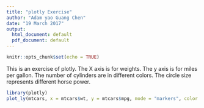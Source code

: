 ```yaml
---
title: "plotly Exercise"
author: "Adam yao Guang Chen"
date: "19 March 2017"
output:
  html_document: default
  pdf_document: default
---
```


```r
knitr::opts_chunk$set(echo = TRUE)
```

This is an exercise of plotly. The X axis is for weights. The y axis is for miles per gallon. The number of cylinders are in different colors.  The circle size represents different horse power.

```r
library(plotly)
plot_ly(mtcars, x = mtcars$wt, y = mtcars$mpg, mode = "markers", color = as.factor(mtcars$cyl), size = mtcars$hp)
```
